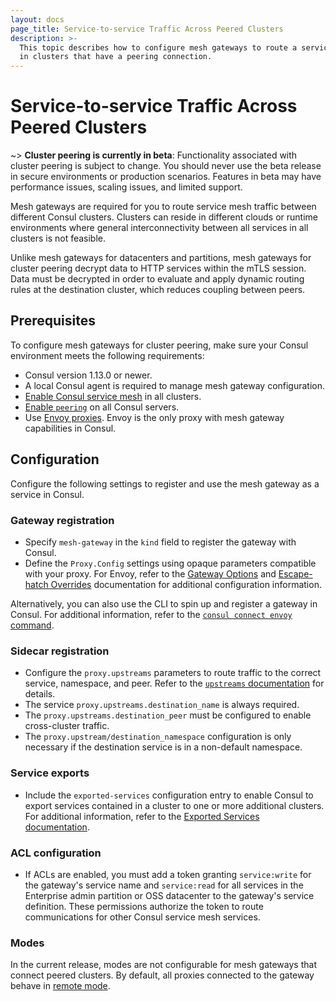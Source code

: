 ```yaml
---
layout: docs
page_title: Service-to-service Traffic Across Peered Clusters
description: >-
  This topic describes how to configure mesh gateways to route a service's data to upstreams
  in clusters that have a peering connection.
---
```


# Service-to-service Traffic Across Peered Clusters

~> **Cluster peering is currently in beta**: Functionality associated with cluster peering is subject to change. You should never use the beta release in secure environments or production scenarios. Features in beta may have performance issues, scaling issues, and limited support.

Mesh gateways are required for you to route service mesh traffic between different Consul clusters. Clusters can reside in different clouds or runtime environments where general interconnectivity between all services in all clusters is not feasible.

Unlike mesh gateways for datacenters and partitions, mesh gateways for cluster peering decrypt data to HTTP services within the mTLS session. Data must be decrypted in order to evaluate and apply dynamic routing rules at the destination cluster, which reduces coupling between peers.

## Prerequisites

To configure mesh gateways for cluster peering, make sure your Consul environment meets the following requirements:

- Consul version 1.13.0 or newer.
- A local Consul agent is required to manage mesh gateway configuration.
- [Enable Consul service mesh](/docs/agent/config/config-files#connect-parameters) in all clusters.
- [Enable `peering`](/docs/agent/config/config-files) on all Consul servers.
- Use [Envoy proxies](/docs/connect/proxies/envoy). Envoy is the only proxy with mesh gateway capabilities in Consul.

## Configuration

Configure the following settings to register and use the mesh gateway as a service in Consul.

### Gateway registration

- Specify `mesh-gateway` in the `kind` field to register the gateway with Consul.
- Define the `Proxy.Config` settings using opaque parameters compatible with your proxy. For Envoy, refer to the [Gateway Options](/docs/connect/proxies/envoy#gateway-options) and [Escape-hatch Overrides](/docs/connect/proxies/envoy#escape-hatch-overrides) documentation for additional configuration information.

Alternatively, you can also use the CLI to spin up and register a gateway in Consul. For additional information, refer to the [`consul connect envoy` command](/commands/connect/envoy#mesh-gateways).

### Sidecar registration

- Configure the `proxy.upstreams` parameters to route traffic to the correct service, namespace, and peer. Refer to the [`upstreams` documentation](/docs/connect/registration/service-registration#upstream-configuration-reference) for details.
- The service `proxy.upstreams.destination_name` is always required.
- The `proxy.upstreams.destination_peer` must be configured to enable cross-cluster traffic.
- The `proxy.upstream/destination_namespace` configuration is only necessary if the destination service is in a non-default namespace.

### Service exports

- Include the `exported-services` configuration entry to enable Consul to export services contained in a cluster to one or more additional clusters. For additional information, refer to the [Exported Services documentation](/docs/connect/config-entries/exported-services).

### ACL configuration

- If ACLs are enabled, you must add a token granting `service:write` for the gateway's service name and `service:read` for all services in the Enterprise admin partition or OSS datacenter to the gateway's service definition. These permissions authorize the token to route communications for other Consul service mesh services.

### Modes

In the current release, modes are not configurable for mesh gateways that connect peered clusters. By default, all proxies connected to the gateway behave in [remote mode](/docs/connect/gateways/mesh-gateway/service-to-service-traffic-datacenters#remote).
